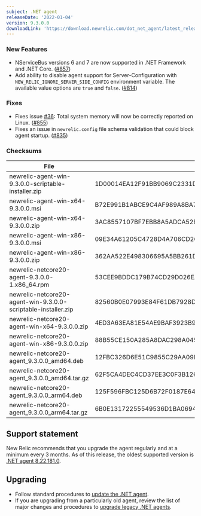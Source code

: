 ```yaml
---
subject: .NET agent
releaseDate: '2022-01-04'
version: 9.3.0.0
downloadLink: 'https://download.newrelic.com/dot_net_agent/latest_release'
---
```


### New Features
* NServiceBus versions 6 and 7 are now supported in .NET Framework and .NET Core. ([#857](https://github.com/newrelic/newrelic-dotnet-agent/pull/857))
* Add ability to disable agent support for Server-Configuration with `NEW_RELIC_IGNORE_SERVER_SIDE_CONFIG` environment variable. The available value options are `true` and `false`. ([#814](https://github.com/newrelic/newrelic-dotnet-agent/pull/814))

### Fixes
* Fixes issue [#36](https://github.com/newrelic/newrelic-dotnet-agent/issues/36): Total system memory will now be correctly reported on Linux. ([#855](https://github.com/newrelic/newrelic-dotnet-agent/pull/855))
* Fixes an issue in `newrelic.config` file schema validation that could block agent startup. ([#835](https://github.com/newrelic/newrelic-dotnet-agent/pull/835))

### Checksums
| File | SHA - 256  Hash |
| ---| ---|
| newrelic-agent-win-9.3.0.0-scriptable-installer.zip | 1D00014EA12F91BB9069C2331D11BE6310D3F656CA0BB95B305622C84B954C7F |
| newrelic-agent-win-x64-9.3.0.0.msi | B72E991B1ABCE9C4AF989A8BA7690D00A2B268CA33B0FB23520736B1AC5E02DC |
| newrelic-agent-win-x64-9.3.0.0.zip | 3AC8557107BF7EBB8A5ADCA52E49BFB9CD67A6423D56926F5160D69D406CB1C0 |
| newrelic-agent-win-x86-9.3.0.0.msi | 09E34A61205C4728D4A706CD2665FDA1AA113D15E68DF26C561B31BBEB9ADB51 |
| newrelic-agent-win-x86-9.3.0.0.zip | 362AA522E498306695A5BB261DA82EDB289F49FC89CD0AAEF1BFB40E085ACC98 |
| newrelic-netcore20-agent-9.3.0.0-1.x86_64.rpm | 53CEE9BDDC179B74CD29D026EAFF00E2C39D175CC5D761C67A9EDB8B931A51C0 |
| newrelic-netcore20-agent-win-9.3.0.0-scriptable-installer.zip | 82560B0E07993E84F61DB7928D417C64482C1398400FD08324F54B815A8718B0 |
| newrelic-netcore20-agent-win-x64-9.3.0.0.zip | 4ED3A63EA81E54AE9BAF3923B97409108A2F1D565FE481AFC0A65829E79C0515 |
| newrelic-netcore20-agent-win-x86-9.3.0.0.zip | 88B55CE150A285A8DAC298A0455719C8178DDC7DAEFE627B9E7B75FDBB486EB9 |
| newrelic-netcore20-agent_9.3.0.0_amd64.deb | 12FBC326D6E51C9855C29AA09EC350AAED9C65D72A78AF4DAFEAB89335768B75 |
| newrelic-netcore20-agent_9.3.0.0_amd64.tar.gz | 62F5CA4DEC4CD37EE3C0F3B1262C060087F26FB9680915EBF78AAEC9764CA79D |
| newrelic-netcore20-agent_9.3.0.0_arm64.deb | 125F596FBC125D6B72F0187E64E00906C272215C186DCE257ACFE7F4258A40DE |
| newrelic-netcore20-agent_9.3.0.0_arm64.tar.gz | 6B0E13172255549536D1BA0694E0400EDBE4BF9336E43FA99CDEF008CFEB0306 |

## Support statement
New Relic recommends that you upgrade the agent regularly and at a minimum every 3 months. As of this release, the oldest supported version is [.NET agent 8.22.181.0](/docs/release-notes/agent-release-notes/net-release-notes/net-agent-8221810).

## Upgrading
* Follow standard procedures to [update the .NET agent](/docs/agents/net-agent/installation-configuration/update-net-agent).
* If you are upgrading from a particularly old agent, review the list of major changes and procedures to [upgrade legacy .NET agents](/docs/agents/net-agent/troubleshooting/upgrade-legacy-net-agents).
